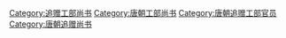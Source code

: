 [[Category:追赠工部尚书|Category:追赠工部尚书]]
[[Category:唐朝工部尚书|Category:唐朝工部尚书]]
[[Category:唐朝追赠工部官员|Category:唐朝追赠工部官员]]
[[Category:唐朝追赠尚书|Category:唐朝追赠尚书]]
